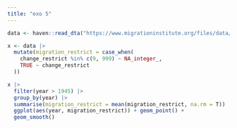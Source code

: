 ```yaml
---
title: "exo 5"
---
```


```r
data <- haven::read_dta("https://www.migrationinstitute.org/files/data/demig-policy-database_version-1-3.dta")

x <- data |> 
  mutate(migration_restrict = case_when(
    change_restrict %in% c(9, 999) ~ NA_integer_,
    TRUE ~ change_restrict
  ))

x |> 
  filter(year > 1945) |> 
  group_by(year) |> 
  summarise(migration_restrict = mean(migration_restrict, na.rm = T)) |> 
  ggplot(aes(year, migration_restrict)) + geom_point() + 
  geom_smooth()

```
